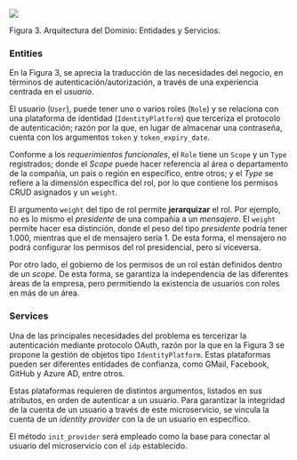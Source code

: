 ![](../../../../static/img/sdlc/arquitectura/dominio.png)

Figura 3. Arquitectura del Dominio: Entidades y Servicios.

### Entities

En la Figura 3, se aprecia la traducción de las necesidades del negocio, en términos de autenticación/autorización, a través de una experiencia centrada en el _usuario_.

El usuario (`User`), puede tener uno o varios roles (`Role`) y se relaciona con una plataforma de identidad (`IdentityPlatform`) que terceriza el protocolo de autenticación; razón por la que, en lugar de almacenar una contraseña, cuenta con los argumentos `token` y `token_expiry_date`.

Conforme a los _requerimientos funcionales_, el `Role` tiene un `Scope` y un `Type` registrados; donde el _Scope_ puede hacer referencia al área o departamento de la compañía, un país o región en específico, entre otros; y el _Type_ se refiere a la dimensión específica del rol, por lo que contiene los permisos CRUD asignados y un `weight`.

El argumento `weight` del tipo de rol permite __jerarquizar__ el rol. Por ejemplo, no es lo mismo el _presidente_ de una compañía a un _mensajero_. El `weight` permite hacer esa distinción, donde el peso del tipo _presidente_ podría tener 1.000, mientras que el de mensajero sería 1. De esta forma, el mensajero no podrá configurar los permisos del rol presidencial, pero sí viceversa.

Por otro lado, el gobierno de los permisos de un rol están definidos dentro de un _scope_. De esta forma, se garantiza la independencia de las diferentes áreas de la empresa, pero permitiendo la existencia de usuarios con roles en más de un área.

### Services

Una de las principales necesidades del problema es tercerizar la autenticación mediante protocolo OAuth, razón por la que en la Figura 3 se propone la gestión de objetos tipo `IdentityPlatform`. Estas plataformas pueden ser diferentes entidades de confianza, como GMail, Facebook, GitHub y Azure AD, entre otros.

Estas plataformas requieren de distintos argumentos, listados en sus atributos, en orden de autenticar a un usuario. Para garantizar la integridad de la cuenta de un usuario a través de este microservicio, se vincula la cuenta de un _identity provider_ con la de un usuario en específico.

El método `init_provider` será empleado como la base para conectar al usuario del microservicio con el `idp` establecido. 





